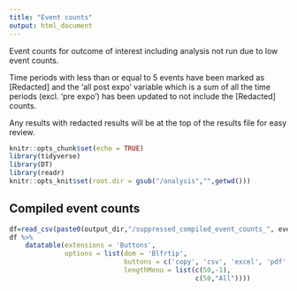 ```yaml
---
title: "Event counts"
output: html_document
---
```

Event counts for outcome of interest including analysis not run due to low event counts.

Time periods with less than or equal to 5 events have been marked as [Redacted] and the 'all post expo' variable which is a sum of all the time periods (excl. 'pre expo') has been updated to not include the [Redacted] counts.

Any results with redacted results will be at the top of the results file for easy review.

```r
knitr::opts_chunk$set(echo = TRUE)
library(tidyverse)
library(DT)
library(readr)
knitr::opts_knit$set(root.dir = gsub("/analysis","",getwd()))
```

## Compiled event counts

```r
df=read_csv(paste0(output_dir,"/suppressed_compiled_event_counts_", event_name, ".csv"))
df %>%
    datatable(extensions = 'Buttons',
              options = list(dom = 'Blfrtip',
                             buttons = c('copy', 'csv', 'excel', 'pdf', 'print' ),
                             lengthMenu = list(c(50,-1),
                                               c(50,"All"))))
```


